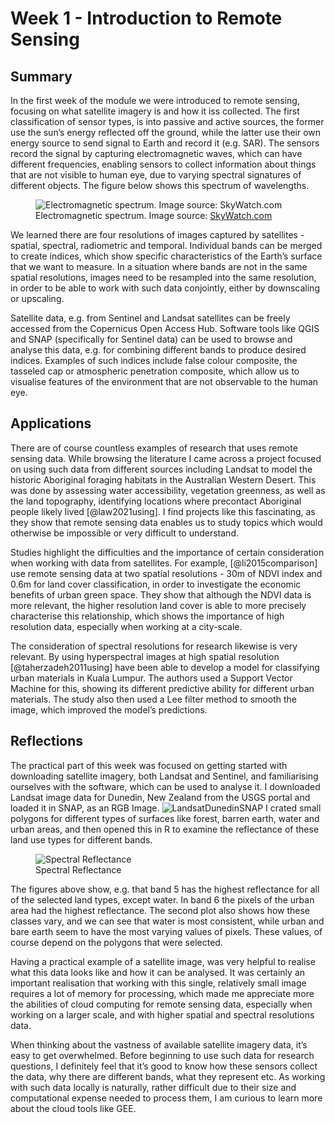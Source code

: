 # Week 1 - Introduction to Remote Sensing

## Summary

In the first week of the module we were introduced to remote sensing, focusing on what satellite imagery is and how it iss collected. The first classification of sensor types, is into passive and active sources, the former use the sun's energy reflected off the ground, while the latter use their own energy source to send signal to Earth and record it (e.g. SAR). The sensors record the signal by capturing electromagnetic waves, which can have different frequencies, enabling sensors to collect information about things that are not visible to human eye, due to varying spectral signatures of different objects. The figure below shows this spectrum of wavelengths.

![Electromagnetic spectrum. Image source: [SkyWatch.com](skywatch.com)](res/electromagneticspectrum.png)

We learned there are four resolutions of images captured by satellites - spatial, spectral, radiometric and temporal. Individual bands can be merged to create indices, which show specific characteristics of the Earth's surface that we want to measure. In a situation where bands are not in the same spatial resolutions, images need to be resampled into the same resolution, in order to be able to work with such data conjointly, either by downscaling or upscaling.

Satellite data, e.g. from Sentinel and Landsat satellites can be freely accessed from the Copernicus Open Access Hub. Software tools like QGIS and SNAP (specifically for Sentinel data) can be used to browse and analyse this data, e.g. for combining different bands to produce desired indices. Examples of such indices include false colour composite, the tasseled cap or atmospheric penetration composite, which allow us to visualise features of the environment that are not observable to the human eye.

## Applications

There are of course countless examples of research that uses remote sensing data. While browsing the literature I came across a project focused on using such data from different sources including Landsat to model the historic Aboriginal foraging habitats in the Australian Western Desert. This was done by assessing water accessibility, vegetation greenness, as well as the land topography, identifying locations where precontact Aboriginal people likely lived [@law2021using]. I find projects like this fascinating, as they show that remote sensing data enables us to study topics which would otherwise be impossible or very difficult to understand.

Studies highlight the difficulties and the importance of certain consideration when working with data from satellites. For example, [@li2015comparison] use remote sensing data at two spatial resolutions - 30m of NDVI index and 0.6m for land cover classification, in order to investigate the economic benefits of urban green space. They show that although the NDVI data is more relevant, the higher resolution land cover is able to more precisely characterise this relationship, which shows the importance of high resolution data, especially when working at a city-scale.

The consideration of spectral resolutions for research likewise is very relevant. By using hyperspectral images at high spatial resolution [@taherzadeh2011using] have been able to develop a model for classifying urban materials in Kuala Lumpur. The authors used a Support Vector Machine for this, showing its different predictive ability for different urban materials. The study also then used a Lee filter method to smooth the image, which improved the model's predictions.

## Reflections
The practical part of this week was focused on getting started with downloading satellite imagery, both Landsat and Sentinel, and familiarising ourselves with the software, which can be used to analyse it. I downloaded Landsat image data for Dunedin, New Zealand from the USGS portal and loaded it in SNAP, as an RGB Image. ![LandsatDunedinSNAP](res/snap.png) I crated small polygons for different types of surfaces like forest, barren earth, water and urban areas, and then opened this in R to examine the reflectance of these land use types for different bands.

![Spectral Reflectance](res/spectral_reflectance.png)

The figures above show, e.g. that band 5 has the highest reflectance for all of the selected land types, except water. In band 6 the pixels of the urban area had the highest reflectance. The second plot also shows how these classes vary, and we can see that water is most consistent, while urban and bare earth seem to have the most varying values of pixels. These values, of course depend on the polygons that were selected.

Having a practical example of a satellite image, was very helpful to realise what this data looks like and how it can be analysed. It was certainly an important realisation that working with this single, relatively small image requires a lot of memory for processing, which made me appreciate more the abilities of cloud computing for remote sensing data, especially when working on a larger scale, and with higher spatial and spectral resolutions data. 

When thinking about the vastness of available satellite imagery data, it's easy to get overwhelmed. Before beginning to use such data for research questions, I definitely feel that it's good to know how these sensors collect the data, why there are different bands, what they represent etc. As working with such data locally is naturally, rather difficult due to their size and computational expense needed to process them, I am curious to learn more about the cloud tools like GEE.
